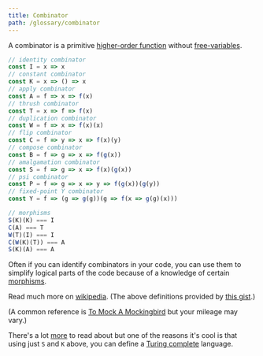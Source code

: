 ```yaml
---
title: Combinator
path: /glossary/combinator
---
```



<Def of="Combinator" />

A combinator is a primitive [higher-order function] without [free-variables].

```js
// identity combinator
const I = x => x
// constant combinator
const K = x => () => x
// apply combinator
const A = f => x => f(x)
// thrush combinator
const T = x => f => f(x) 
// duplication combinator
const W = f => x => f(x)(x)
// flip combinator
const C = f => y => x => f(x)(y) 
// compose combinator
const B = f => g => x => f(g(x))
// amalgamation combinator
const S = f => g => x => f(x)(g(x))
// psi combinator
const P = f => g => x => y => f(g(x))(g(y))
// fixed-point Y combinator
const Y = f => (g => g(g))(g => f(x => g(g)(x))) 

// morphisms
S(K)(K) === I
C(A) === T
W(T)(I) === I
C(W(K)(T)) === A
S(K)(A) === A
```

Often if you can identify combinators in your code, you can use them to simplify logical parts of the code because of a knowledge of certain [morphisms].

Read much more on [wikipedia][combos]. (The above definitions provided by [this gist].)

(A common reference is [To Mock A Mockingbird][mock] but your mileage may vary.)

There's a lot [more][ski] to read about but one of the reasons it's cool is that using just `S` and `K` above, you can define a [Turing complete][turing] language.

[this gist]: https://gist.github.com/Avaq/1f0636ec5c8d6aed2e45
[higher-order function]: /glossary/higher-order-function
[morphisms]: /glossary/morphism
[free-variables]: /glossary/free-variable
[turing]: //en.wikipedia.org/wiki/Turing_completeness
[mock]: //en.wikipedia.org/wiki/To_Mock_A_Mockingbird
[combos]: //en.wikipedia.org/wiki/Combinatory_logic
[ski]: //en.wikipedia.org/wiki/SKI_combinator_calculus
